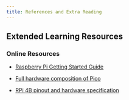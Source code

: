 ```yaml
---
title: References and Extra Reading
---
```


## Extended Learning Resources

### Online Resources

- [Raspberry Pi Getting Started Guide](https://www.raspberrypi.org/documentation/getting-started/)

- [Full hardware composition of Pico](https://datacapturecontrol.com/articles/io-devices/microcontrollers/rpi-pico)

- [RPi 4B pinout and hardware specification](https://www.hackatronic.com/raspberry-pi-4-specifications-pin-diagram-and-description/)
